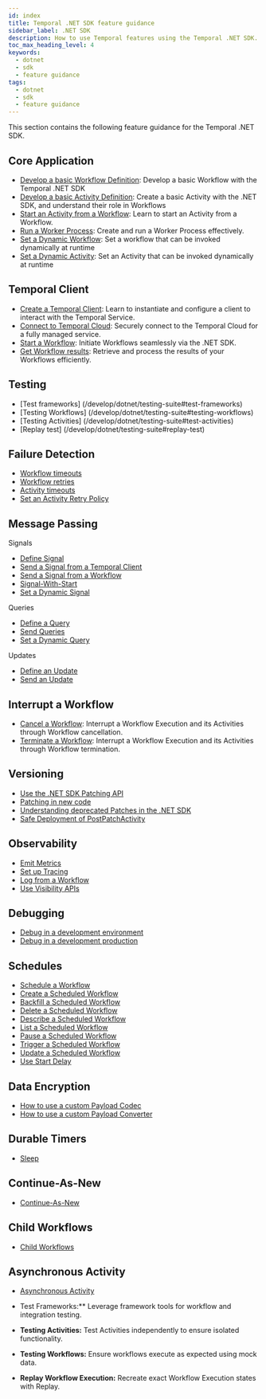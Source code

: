 ```yaml
---
id: index
title: Temporal .NET SDK feature guidance
sidebar_label: .NET SDK
description: How to use Temporal features using the Temporal .NET SDK.
toc_max_heading_level: 4
keywords:
  - dotnet
  - sdk
  - feature guidance
tags:
  - dotnet
  - sdk
  - feature guidance
---
```


<!-- .NET SDK feature guidance landing page-->

This section contains the following feature guidance for the Temporal .NET SDK.

## Core Application

- [Develop a basic Workflow Definition](/develop/dotnet/core-application#develop-workflow): Develop a basic Workflow with the Temporal .NET SDK 
- [Develop a basic Activity Definition](/develop/dotnet/core-application#develop-activity): Create a basic Activity with the .NET SDK, and understand their role in Workflows
- [Start an Activity from a Workflow](/develop/dotnet/core-application#activity-execution): Learn to start an Activity from a Workflow.
- [Run a Worker Process](/develop/dotnet/core-application#run-worker-process): Create and run a Worker Process effectively. 
- [Set a Dynamic Workflow](/develop/dotnet/core-application#set-a-dynamic-workflow): Set a workflow that can be invoked dynamically at runtime 
- [Set a Dynamic Activity](/develop/dotnet/core-application#set-a-dynamic-activity): Set an Activity that can be invoked dynamically at runtime 

## Temporal Client
- [Create a Temporal Client](/develop/dotnet/temporal-client#create-a-client): Learn to instantiate and configure a client to interact with the Temporal Service.
- [Connect to Temporal Cloud](/develop/dotnet/temporal-client#connect-to-temporal-cloud): Securely connect to the Temporal Cloud for a fully managed service.
- [Start a Workflow](/develop/dotnet/temporal-client#start-workflow): Initiate Workflows seamlessly via the .NET SDK.
- [Get Workflow results](/develop/dotnet/temporal-client#get-workflow-results): Retrieve and process the results of your Workflows efficiently. 

## Testing
- [Test frameworks] (/develop/dotnet/testing-suite#test-frameworks)
- [Testing Workflows] (/develop/dotnet/testing-suite#testing-workflows)
- [Testing Activities] (/develop/dotnet/testing-suite#test-activities)
- [Replay test] (/develop/dotnet/testing-suite#replay-test)

## Failure Detection

- [Workflow timeouts](/develop/dotnet/failure-detection#workflow-timeouts)
- [Workflow retries](/develop/dotnet/failure-detection#workflow-retries)
- [Activity timeouts ](/develop/dotnet/failure-detection#activity-timeouts)
- [Set an Activity Retry Policy](/develop/dotnet/failure-detection#activity-retries)

## Message Passing
Signals
- [Define Signal](/develop/dotnet/message-passing#define-a-signal)
- [Send a Signal from a Temporal Client](/develop/dotnet/message-passing#send-signal-from-client)
- [Send a Signal from a Workflow](/develop/dotnet/message-passing#send-signal-from-workflow)
- [Signal-With-Start](/develop/dotnet/message-passing#signal-with-start)
- [Set a Dynamic Signal](/develop/dotnet/message-passing#set-a-dynamic-signal)

Queries
- [Define a Query](/develop/dotnet/message-passing#define-query)
- [Send Queries](/develop/dotnet/message-passing#send-query)
- [Set a Dynamic Query](/develop/dotnet/message-passing#set-a-dynamic-query)

Updates
- [Define an Update](/develop/dotnet/message-passing#define-update)
- [Send an Update](/develop/dotnet/message-passing#send-update)

## Interrupt a Workflow

- [Cancel a Workflow](/develop/dotnet/cancellation#cancellation): Interrupt a Workflow Execution and its Activities through Workflow cancellation.
- [Terminate a Workflow](/develop/dotnet/cancellation#termination): Interrupt a Workflow Execution and its Activities through Workflow termination.

## Versioning

- [Use the .NET SDK Patching API](/develop/dotnet/versioning#dotnet-sdk-patching-api)
- [Patching in new code](/develop/dotnet/versioning#using-patched-for-workflow-history-markers)
- [Understanding deprecated Patches in the .NET SDK](/develop/dotnet/versioning#deprecated-patches)
- [Safe Deployment of PostPatchActivity](/develop/dotnet/versioning#deploy-postpatchactivity)


## Observability

- [Emit Metrics](/develop/dotnet/observability#metrics)
- [Set up Tracing](/develop/dotnet/observability#tracing)
- [Log from a Workflow](/develop/dotnet/observability#logging)
- [Use Visibility APIs](/develop/dotnet/observability#visibility)

## Debugging
- [Debug in a development environment](/develop/dotnet/debugging#debug-in-a-development-environment)
- [Debug in a development production ](/develop/dotnet/debugging#debug-in-a-development-production)

## Schedules
- [Schedule a Workflow](/develop/dotnet/schedules#schedule-a-workflow)
- [Create a Scheduled Workflow](/develop/dotnet/schedules#create-a-workflow)
- [Backfill a Scheduled Workflow](/develop/dotnet/schedules#backfill-a-scheduled-workflow)
- [Delete a Scheduled Workflow](/develop/dotnet/schedules#delete-a-scheduled-workflow)
- [Describe a Scheduled Workflow](/develop/dotnet/schedules#describe-a-scheduled-workflow)
- [List a Scheduled Workflow](/develop/dotnet/schedules#list-a-scheduled-workflow)
- [Pause a Scheduled Workflow](/develop/dotnet/schedules#pause-a-scheduled-workflow)
- [Trigger a Scheduled Workflow](/develop/dotnet/schedules#trigger-a-scheduled-workflow)
- [Update a Scheduled Workflow](/develop/dotnet/schedules#update-a-scheduled-workflow)
- [Use Start Delay](/develop/dotnet/schedules#start-delay)

## Data Encryption

- [How to use a custom Payload Codec](/develop/dotnet/data-encryption#custom-payload-codec)
- [How to use a custom Payload Converter](/develop/dotnet/data-encryption#custom-payload-converter)

## Durable Timers

- [Sleep](/develop/dotnet/durable-timers)

## Continue-As-New

- [Continue-As-New](/develop/dotnet/continue-as-new)

## Child Workflows

- [Child Workflows](/develop/dotnet/child-workflows)

## Asynchronous Activity

- [Asynchronous Activity](/develop/dotnet/asynchronous-activity)







- Test Frameworks:** Leverage framework tools for workflow and integration testing.
- **Testing Activities:** Test Activities independently to ensure isolated functionality.
- **Testing Workflows:** Ensure workflows execute as expected using mock data.
- **Replay Workflow Execution:** Recreate exact Workflow Execution states with Replay.

